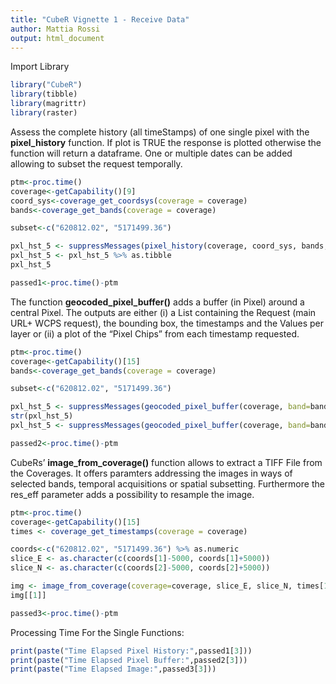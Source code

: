 ```yaml
---
title: "CubeR Vignette 1 - Receive Data"
author: Mattia Rossi
output: html_document
---
```


Import Library
```r
library("CubeR")
library(tibble)
library(magrittr)
library(raster)
```


Assess the complete history (all timeStamps) of one single pixel with the **pixel_history** function. If plot is TRUE the response is plotted otherwise the function will return a dataframe. One or multiple dates can be added allowing to subset the request temporally.

```r

ptm<-proc.time()
coverage<-getCapability()[9]
coord_sys<-coverage_get_coordsys(coverage = coverage)
bands<-coverage_get_bands(coverage = coverage)

subset<-c("620812.02", "5171499.36")

pxl_hst_5 <- suppressMessages(pixel_history(coverage, coord_sys, bands, subset, date = NULL,plot=F))
pxl_hst_5 <- pxl_hst_5 %>% as.tibble
pxl_hst_5

passed1<-proc.time()-ptm


```

The  function **geocoded_pixel_buffer()** adds a buffer (in Pixel) around a central Pixel. The outputs are either (i) a List containing the Request (main URL+ WCPS request), the bounding box, the timestamps and the Values per layer or (ii) a plot of the "Pixel Chips" from each timestamp requested.

```r

ptm<-proc.time()
coverage<-getCapability()[15]
bands<-coverage_get_bands(coverage = coverage)

subset<-c("620812.02", "5171499.36")

pxl_hst_5 <- suppressMessages(geocoded_pixel_buffer(coverage, band=bands[5], coords=subset,buffer=1000, date = NULL,plot = F))
str(pxl_hst_5)
pxl_hst_5 <- suppressMessages(geocoded_pixel_buffer(coverage, band=bands[5], coords=subset,buffer=1000, date = NULL,plot = T))

passed2<-proc.time()-ptm


```

CubeRs' **image_from_coverage()** function allows to extract a TIFF File from the Coverages. It offers paramters addressing the images in ways of selected bands, temporal acquisitions or spatial subsetting. Furthermore the res_eff parameter adds a possibility to resample the image.

```r

ptm<-proc.time()
coverage<-getCapability()[15]
times <- coverage_get_timestamps(coverage = coverage)

coords<-c("620812.02", "5171499.36") %>% as.numeric
slice_E <- as.character(c(coords[1]-5000, coords[1]+5000))
slice_N <- as.character(c(coords[2]-5000, coords[2]+5000))

img <- image_from_coverage(coverage=coverage, slice_E, slice_N, times[1], bands = bands[8])
img[[1]]

passed3<-proc.time()-ptm

```

Processing Time For the Single Functions:

```r
print(paste("Time Elapsed Pixel History:",passed1[3]))
print(paste("Time Elapsed Pixel Buffer:",passed2[3]))
print(paste("Time Elapsed Image:",passed3[3]))

```



